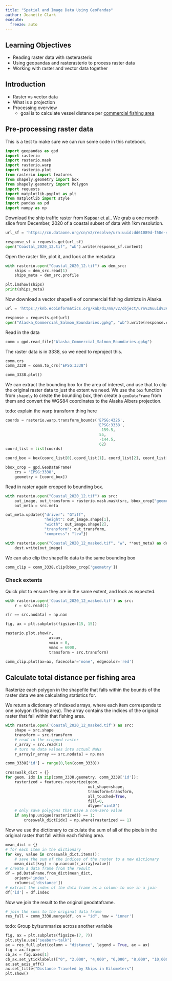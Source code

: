 ```yaml
---
title: "Spatial and Image Data Using GeoPandas"
author: Jeanette Clark
execute:
  freeze: auto
---
```


## Learning Objectives

- Reading raster data with rasterasterio
- Using geopandas and rasterasterio to process raster data
- Working with raster and vector data together

## Introduction

- Raster vs vector data
- What is a projection
- Processing overview
    - goal is to calculate vessel distance per [commercial fishing area](https://doi.org/10.5063/F1TD9VN9)

## Pre-processing raster data

This is a test to make sure we can run some code in this notebook.

```python
import geopandas as gpd
import rasterio
import rasterio.mask
import rasterio.warp
import rasterio.plot
from rasterio import features
from shapely.geometry import box
from shapely.geometry import Polygon
import requests
import matplotlib.pyplot as plt
from matplotlib import style
import pandas as pd
import numpy as np
```

Download the ship traffic raster from [Kapsar et al.](https://doi.org/10.18739/A2SQ8QJ9S). We grab a one month slice from December, 2020 of a coastal subset of data with 1km resolution.

```python
url_sf = 'https://cn.dataone.org/cn/v2/resolve/urn:uuid:dd61089d-f50e-4d87-9b75-6b4e2bd24776'

response_sf = requests.get(url_sf)
open("Coastal_2020_12.tif", "wb").write(response_sf.content)
```

Open the raster file, plot it, and look at the metadata.

```python
with rasterio.open("Coastal_2020_12.tif") as dem_src:
    ships = dem_src.read(1)
    ships_meta = dem_src.profile

plt.imshow(ships)
print(ships_meta)
```

Now download a vector shapefile of commercial fishing districts in Alaska.


```python
url = 'https://knb.ecoinformatics.org/knb/d1/mn/v2/object/urn%3Auuid%3A7c942c45-1539-4d47-b429-205499f0f3e4'

response = requests.get(url)
open("Alaska_Commercial_Salmon_Boundaries.gpkg", "wb").write(response.content)

```

Read in the data

```python
comm = gpd.read_file("Alaska_Commercial_Salmon_Boundaries.gpkg")
```

The raster data is in 3338, so we need to reproject this.

```python
comm.crs
comm_3338 = comm.to_crs("EPSG:3338")

comm_3338.plot()
```

We can extract the bounding box for the area of interest, and use that to clip the original raster data to just the extent we need. We use the `box` function from `shapely` to create the bounding box, then create a `geoDataFrame` from them and convert the WGS84 coordinates to the Alaska Albers projection.

todo: explain the warp transform thing here

```python
coords = rasterio.warp.transform_bounds('EPSG:4326',
                                        'EPSG:3338',
                                         -159.5,
                                         55,
                                         -144.5,
                                         62)
coord_list = list(coords)

coord_box = box(coord_list[0],coord_list[1], coord_list[2], coord_list[3])

bbox_crop = gpd.GeoDataFrame(
    crs = 'EPSG:3338',
    geometry = [coord_box])
```

Read in raster again cropped to bounding box. 

```python
with rasterio.open("Coastal_2020_12.tif") as src:
    out_image, out_transform = rasterio.mask.mask(src, bbox_crop["geometry"], crop=True)
    out_meta = src.meta

out_meta.update({"driver": "GTiff",
                 "height": out_image.shape[1],
                 "width": out_image.shape[2],
                 "transform": out_transform,
                 "compress": "lzw"})

with rasterio.open("Coastal_2020_12_masked.tif", "w", **out_meta) as dest:
    dest.write(out_image)
```

We can also clip the shapefile data to the same bounding box

```python
comm_clip = comm_3338.clip(bbox_crop['geometry'])
```

### Check extents

Quick plot to ensure they are in the same extent, and look as expected.

```python
with rasterio.open('Coastal_2020_12_masked.tif') as src:
    r = src.read(1)

r[r == src.nodata] = np.nan

fig, ax = plt.subplots(figsize=(15, 15))

rasterio.plot.show(r,
                   ax=ax,
                   vmin = 0,
                   vmax = 6000,
                   transform = src.transform)

comm_clip.plot(ax=ax, facecolor='none', edgecolor='red')
```


## Calculate total distance per fishing area

Rasterize each polygon in the shapefile that falls within the bounds of the raster data we are calculating statistics for.

We return a dictionary of indexed arrays, where each item corresponds to one polygon (fishing area). The array contains the indices of the original raster that fall within that fishing area.

```python
with rasterio.open('Coastal_2020_12_masked.tif') as src:
    shape = src.shape
    transform = src.transform
    # read in the cropped raster
    r_array = src.read(1)
    # turn no data values into actual NaNs
    r_array[r_array == src.nodata] = np.nan
```


```python
comm_3338['id'] = range(0,len(comm_3338))

crosswalk_dict = {}
for geom, idx in zip(comm_3338.geometry, comm_3338['id']):
    rasterized = features.rasterize(geom,
                                    out_shape=shape,
                                    transform=transform,
                                    all_touched=True,
                                    fill=0,
                                    dtype='uint8')
    # only save polygons that have a non-zero value
    if any(np.unique(rasterized)) == 1:
        crosswalk_dict[idx] = np.where(rasterized == 1)

```

Now we use the dictionary to calculate the sum of all of the pixels in the original raster that fall within each fishing area.

```python
mean_dict = {}
# for each item in the dictionary
for key, value in crosswalk_dict.items():
    # save the sum of the indices of the raster to a new dictionary
    mean_dict[key] = np.nansum(r_array[value])
# create a data frame from the result
df = pd.DataFrame.from_dict(mean_dict,
    orient='index',
    columns=['distance'])
# extract the index of the data frame as a column to use in a join
df['id'] = df.index
```

Now we join the result to the original geodataframe.

```python
# join the sums to the original data frame
res_full = comm_3338.merge(df, on = "id", how = 'inner')
```


todo: Group by/summarize across another variable

```python
fig, ax = plt.subplots(figsize=(7, 7))
plt.style.use("seaborn-talk")
ax = res_full.plot(column = "distance", legend = True, ax = ax)
fig = ax.figure
cb_ax = fig.axes[1]
cb_ax.set_yticklabels(["0", "2,000", "4,000", "6,000", "8,000", "10,000", "12,000", "14,000", "16,000"])
ax.set_axis_off()
ax.set_title("Distance Traveled by Ships in Kilometers")
plt.show()
```